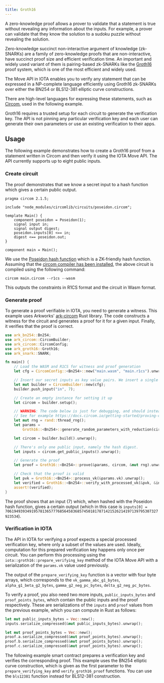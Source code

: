 ```yaml
---
title: Groth16
---
```



A zero-knowledge proof allows a prover to validate that a statement is true without revealing any information about the inputs. For example, a prover can validate that they know the solution to a sudoku puzzle without revealing the solution.

Zero-knowledge succinct non-interactive argument of knowledge (zk-SNARKs) are a family of zero-knowledge proofs that are non-interactive, have succinct proof size and efficient verification time. An important and widely used variant of them is pairing-based zk-SNARKs like the [Groth16](https://eprint.iacr.org/2016/260.pdf) proof system, which is one of the most efficient and widely used.

The Move API in IOTA enables you to verify any statement that can be expressed in a NP-complete language efficiently using Groth16 zk-SNARKs over either the BN254 or BLS12-381 elliptic curve constructions.

There are high-level languages for expressing these statements, such as [Circom](https://docs.circom.io), used in the following example.

Groth16 requires a trusted setup for each circuit to generate the verification key. The API is not pinning any particular verification key and each user can generate their own parameters or use an existing verification to their apps.

## Usage

The following example demonstrates how to create a Groth16 proof from a statement written in Circom and then verify it using the IOTA Move API. The API currently supports up to eight public inputs.

### Create circuit

The proof demonstrates that we know a secret input to a hash function which gives a certain public output.
```circom
pragma circom 2.1.5;

include "node_modules/circomlib/circuits/poseidon.circom";

template Main() {
    component poseidon = Poseidon(1);
    signal input in;
    signal output digest;
    poseidon.inputs[0] <== in;
    digest <== poseidon.out;
}

component main = Main();
```
We use the [Poseidon hash function](https://www.poseidon-hash.info) which is a ZK-friendly hash function. Assuming that the [circom compiler has been installed](https://docs.circom.io/getting-started/installation/), the above circuit is compiled using the following command:
```shell
circom main.circom --r1cs --wasm
```
This outputs the constraints in R1CS format and the circuit in Wasm format.

### Generate proof

To generate a proof verifiable in IOTA, you need to generate a witness. This example uses Arkworks' [ark-circom](https://github.com/gakonst/ark-circom) Rust library. The code constructs a witness for the circuit and generates a proof for it for a given input. Finally, it verifies that the proof is correct.

```rust
use ark_bn254::Bn254;
use ark_circom::CircomBuilder;
use ark_circom::CircomConfig;
use ark_groth16::Groth16;
use ark_snark::SNARK;

fn main() {
    // Load the WASM and R1CS for witness and proof generation
    let cfg = CircomConfig::<Bn254>::new("main.wasm", "main.r1cs").unwrap();

    // Insert our secret inputs as key value pairs. We insert a single input, namely the input to the hash function.
    let mut builder = CircomBuilder::new(cfg);
    builder.push_input("in", 7);

    // Create an empty instance for setting it up
    let circom = builder.setup();

    // WARNING: The code below is just for debugging, and should instead use a verification key generated from a trusted setup.
    // See for example https://docs.circom.io/getting-started/proving-circuits/#powers-of-tau.
    let mut rng = rand::thread_rng();
    let params =
        Groth16::<Bn254>::generate_random_parameters_with_reduction(circom, &mut rng).unwrap();

    let circom = builder.build().unwrap();

    // There's only one public input, namely the hash digest.
    let inputs = circom.get_public_inputs().unwrap();

    // Generate the proof
    let proof = Groth16::<Bn254>::prove(&params, circom, &mut rng).unwrap();

    // Check that the proof is valid
    let pvk = Groth16::<Bn254>::process_vk(&params.vk).unwrap();
    let verified = Groth16::<Bn254>::verify_with_processed_vk(&pvk, &inputs, &proof).unwrap();
    assert!(verified);
}
```
The proof shows that an input (7) which, when hashed with the Poseidon hash function, gives a certain output (which in this case is `inputs[0] = 7061949393491957813657776856458368574501817871421526214197139795307327923534`).

### Verification in IOTA

The API in IOTA for verifying a proof expects a special processed verification key, where only a subset of the values are used. Ideally, computation for this prepared verification key happens only once per circuit. You can perform this processing using the `iota::groth16::prepare_verifying_key` method of the IOTA Move API with a serialization of the `params.vk` value used previously.

The output of the `prepare_verifying_key` function is a vector with four byte arrays, which corresponds to the `vk_gamma_abc_g1_bytes`, `alpha_g1_beta_g2_bytes`, `gamma_g2_neg_pc_bytes`, `delta_g2_neg_pc_bytes`.

To verify a proof, you also need two more inputs, `public_inputs_bytes` and `proof_points_bytes`, which contain the public inputs and the proof respectively. These are serializations of the `inputs` and `proof` values from the previous example, which you can compute in Rust as follows:

```rust
let mut public_inputs_bytes = Vec::new();
inputs.serialize_compressed(&mut public_inputs_bytes).unwrap();

let mut proof_points_bytes = Vec::new();
proof.a.serialize_compressed(&mut proof_points_bytes).unwrap();
proof.b.serialize_compressed(&mut proof_points_bytes).unwrap();
proof.c.serialize_compressed(&mut proof_points_bytes).unwrap();
```

The following example smart contract prepares a verification key and verifies the corresponding proof. This example uses the BN254 elliptic curve construction, which is given as the first parameter to the `prepare_verifying_key` and `verify_groth16_proof` functions. You can use the `bls12381` function instead for BLS12-381 construction.

```move file=<rootDir>/docs/examples/move/cryptography/sources/goth16.move
```

<Quiz questions={questions} />